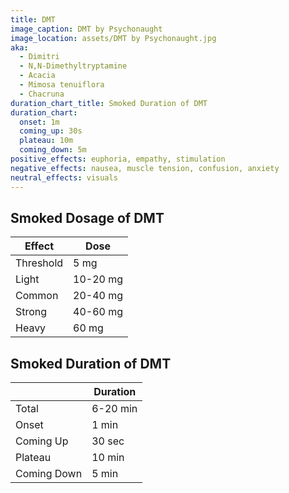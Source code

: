 ```yaml
---
title: DMT
image_caption: DMT by Psychonaught
image_location: assets/DMT by Psychonaught.jpg
aka:
  - Dimitri
  - N,N-Dimethyltryptamine
  - Acacia
  - Mimosa tenuiflora
  - Chacruna
duration_chart_title: Smoked Duration of DMT
duration_chart:
  onset: 1m
  coming_up: 30s
  plateau: 10m
  coming_down: 5m
positive_effects: euphoria, empathy, stimulation
negative_effects: nausea, muscle tension, confusion, anxiety
neutral_effects: visuals
---
```


## Smoked Dosage of DMT
| Effect | Dose |
| --- | --- |
| Threshold | 5 mg |
| Light | 10-20 mg |
| Common | 20-40 mg |
| Strong | 40-60 mg |
| Heavy | 60 mg |


<Chart title={frontmatter.duration_chart_title} data={frontmatter.duration_chart} />

## Smoked Duration of DMT
|  | Duration |
| --- | --- |
| Total | 6-20 min |
| Onset | 1 min |
| Coming Up | 30 sec |
| Plateau | 10 min |
| Coming Down | 5 min |





